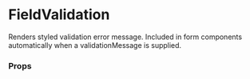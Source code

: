 
<Meta title="Components|FieldValidation" component={FieldValidation} />

# FieldValidation

Renders styled validation error message. Included in form components automatically when a validationMessage is supplied.

### Props

<Props of={FieldValidation} />
